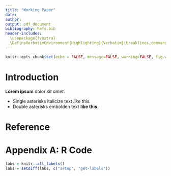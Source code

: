```yaml
---
title: "Working Paper"
date: 
author: 
output: pdf_document
bibliography: Refs.bib
header-includes:
  \usepackage{fvextra}
  \DefineVerbatimEnvironment{Highlighting}{Verbatim}{breaklines,commandchars=\\\{\}}
---
```


```r
knitr::opts_chunk$set(echo = FALSE, message=FALSE, warning=FALSE, fig.width=6, fig.height=3.6, fig.align="center")
```

# Introduction

**Lorem ipsum** dolor *sit amet*. 

- Single asterisks italicize text *like this*. 
- Double asterisks embolden text **like this**.

# Reference

::: {#refs}
:::

\newpage

# Appendix A: R Code

```r
labs = knitr::all_labels()
labs = setdiff(labs, c("setup", "get-labels"))
```

```r
```

